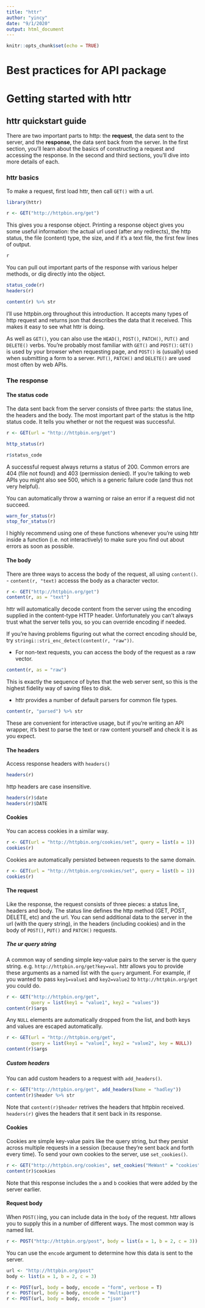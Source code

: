 ```yaml
---
title: "httr"
author: "yincy"
date: "9/1/2020"
output: html_document
---
```


```r
knitr::opts_chunk$set(echo = TRUE)
```

# Best practices for API package  


# Getting started with httr
## httr quickstart guide
There are two important parts to http: the **request**, the data sent to the server, and the **response**, the data sent back from the server. In the first section, you'll learn about the basics of constructing a request and accessing the response. In the second and third sections, you'll dive into more details of each.  

### httr basics
To make a request, first load httr, then call `GET()` with a url.  

```r
library(httr)

r <- GET("http://httpbin.org/get")
```

This gives you a response object. Printing a response object gives you some useful information: the actual url used (after any redirects), the http status, the file (content) type, the size, and if it’s a text file, the first few lines of output.  

```r
r
```

You can pull out important parts of the response with various helper methods, or dig directly into the object.  

```r
status_code(r)
headers(r)
```

```r
content(r) %>% str
```

I’ll use httpbin.org throughout this introduction. It accepts many types of http request and returns json that describes the data that it received. This makes it easy to see what httr is doing.  

As well as `GET()`, you can also use the `HEAD()`, `POST()`, `PATCH()`, `PUT()` and `DELETE()` verbs. You're probably most familiar with `GET()` and `POST()`: `GET()` is used by your browser when requesting page, and `POST()` is (usually) used when submitting a form to a server. `PUT()`, `PATCH()` and `DELETE()` are used most often by web APIs.  

### The response 
#### The status code
The data sent back from the server consists of three parts: the status line, the headers and the body. The most important part of the status is the http status code. It tells you whether or not the request was successful.  

```r
r <- GET(url = "http://httpbin.org/get")

http_status(r)

r$status_code
```

A successful request always returns a status of 200. Common errors are 404 (file not found) and 403 (permission denied). If you’re talking to web APIs you might also see 500, which is a generic failure code (and thus not very helpful).  

You can automatically throw a warning or raise an error if a request did not succeed.  

```r
warn_for_status(r)
stop_for_status(r)
```

I highly recommend using one of these functions whenever you’re using httr inside a function (i.e. not interactively) to make sure you find out about errors as soon as possible.  

#### The body
There are three ways to access the body of the request, all using `content()`.  
- `content(r, "text)` accesss the body as a character vector.  

```r
r <- GET("http://httpbin.org/get")
content(r, as = "text")
```

httr will automatically decode content from the server using the encoding supplied in the content-type HTTP header. Unfortunately you can’t always trust what the server tells you, so you can override encoding if needed.  

If you're having problems figuring out what the correct encoding should be, try `stringi::stri_enc_detect(content(r, "raw"))`.  


- For non-text requests, you can access the body of the request as a raw vector.  
```r
content(r, as = "raw")
```

This is exactly the sequence of bytes that the web server sent, so this is the highest fidelity way of saving files to disk.  

- httr provides a number of default parsers for common file types.  

```r
content(r, "parsed") %>% str
```

These are convenient for interactive usage, but if you’re writing an API wrapper, it’s best to parse the text or raw content yourself and check it is as you expect.  

#### The headers
Access response headers with `headers()`  

```r
headers(r)
```

http headers are case insensitive.  

```r
headers(r)$date
headers(r)$DATE
```

#### Cookies
You can access cookies in a similar way.  
```r
r <- GET(url = "http://httpbin.org/cookies/set", query = list(a = 1))
cookies(r)
```

Cookies are automatically persisted between requests to the same domain.  

```r
r <- GET(url = "http://httpbin.org/cookies/set", query = list(b = 1))
cookies(r)
```

#### The request
Like the response, the request consists of three pieces: a status line, headers and body. The status line defines the http method (GET, POST, DELETE, etc) and the url. You can send additional data to the server in the url (with the query string), in the headers (including cookies) and in the body of `POST()`, `PUT()` and `PATCH()` requests.  

##### The ur query string
A common way of sending simple key-value pairs to the server is the query string.  e.g. `http://httpbin.org/get?key=val`. httr allows you to provide these arguments as a named list with the `query` argument. For example, if you wanted to pass `key1=value1` and `key2=value2` to `http://httpbin.org/get` you could do.  

```r
r <- GET("http://httpbin.org/get", 
         query = list(key1 = "value1", key2 = "values"))
content(r)$args
```

Any `NULL` elements are automatically dropped from the list, and both keys and values are escaped automatically.  

```r
r <- GET(url = "http://httpbin.org/get", 
         query = list(key1 = "value1", key2 = "value2", key = NULL))
content(r)$args
```

##### Custom headers
You can add custom headers to a request with `add_headers()`.  

```r
r <- GET("http://httpbin.org/get", add_headers(Name = "hadley"))
content(r)$header %>% str
```

Note that `content(r)$header` retrives the headers that httpbin received. `headers(r)` gives the headers that it sent back in its response.  

#### Cookies
Cookies are simple key-value pairs like the query string, but they persist across multiple requests in a session (because they're sent back and forth every time). To send your own cookies to the server, use `set_cookies()`.  

```r
r <- GET("http://httpbin.org/cookies", set_cookies("MeWant" = "cookies"))
content(r)$cookies
```

Note that this response includes the `a` and `b` cookies that were added by the server earlier.  


#### Request body
When `POST()`ing, you can include data in the `body` of the request. httr allows you to supply this in a number of different ways. The most common way is named list.  

```r
r <- POST("http://httpbin.org/post", body = list(a = 1, b = 2, c = 3))
```

You can use the `encode` argument to determine how this data is sent to the server.  

```r
url <- "http://httpbin.org/post"
body <- list(a = 1, b = 2, c = 3)

r <- POST(url, body = body, encode = "form", verbose = T)
r <- POST(url, body = body, encode = "multipart")
r <- POST(url, body = body, encode = "json")
```



















